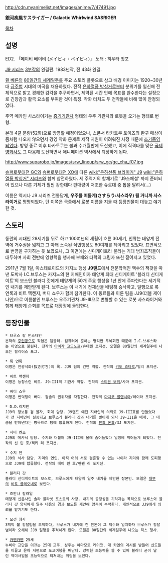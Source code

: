 http://cdn.myanimelist.net/images/anime/7/47491.jpg

'''銀河疾風サスライガー / Galactic Whirlwind SASRIGER'''

[[목차]]

== 설명 ==
{{{#!HTML
<iframe width="640" height="360" src="//www.youtube.com/embed/_jUc7WFohXY?feature=player_detailpage" frameborder="0" allowfullscreen></iframe>
OP. 「은하질풍 사스라이거 (銀河疾風サスライガー)」 노래: MOTCHIN(アイ高野, 1951년 1월 12일 ~ 2006년 4월 1일)
<iframe width="640" height="360" src="//www.youtube.com/embed/88ctujyaP5c?feature=player_detailpage" frameborder="0" allowfullscreen></iframe>
ED1. 「해피 송 (ハピィ ソング)」 노래 : 마스다 나오미
<iframe width="640" height="360" src="//www.youtube.com/embed/0CXuAU_cz1w?feature=player_detailpage" frameborder="0" allowfullscreen></iframe>}}}
ED2. 「메이비 베이비 (メイビィ・ベイビィ)」 노래 : 히우라 잇포

[[J9 시리즈]] [[3부작]]의 완결편. 1983년작, 전 43화 완결.

[[쥘 베른]]의 [[80일간의 세계일주]]를 주요 스토리 플롯으로 삼고 배경 이미지는 1920~30년대 [[금주법]] 시대의 미국을 채용하였다. 전작 [[은하열풍 박싱거]]로부터 분위기를 일신해 전체적으로 밝고 경쾌한 감각을 추구하면서, 제약된 시간 안에 목표를 완수한다는 설정으로 긴장감과 활극 요소를 부여한 것이 특징. 작화 터치도 두 전작들에 비해 많이 안정되었다.

주역 메카인 사스라이거는 [[증기기관차]] 형태의 우주 기관차와 로봇을 오가는 형태로 변형.

본래 4쿨 분량(52화)으로 방영할 예정이었으나, 스폰서 타카토쿠 토이즈의 완구 매상이 좀처럼 나오지 않으면서 경영 악화 문제로 제작 지원이 어려워진 사정 때문에 [[조기종영]]되었다. 방영 종료 이후 타카토쿠는 불과 수개월만에 도산했고, 이에 직격타를 맞은 [[국제영화사]]도 그 다음해 도산하면서 애니메이션 역사에서 퇴장하게 된다.

http://www.suparobo.jp/images/srw_lineup/srw_gc/gc_cha_f07.jpg

[[슈퍼로봇대전 GC]]와 [[슈퍼로봇대전 XO]]에 다른 [[wiki:"은하선풍 브라이거" J9]] [[wiki:"은하열풍 박싱거" 시리즈]]와 함께 참전하였다. 세 주역기의 합체기로 'J9스페셜' 까지 준비되어 있으나 다른 기체가 훨씬 강한데다 판매량이 저조한 슈로대 중 톱을 달려서(...)

이름은 역시나 J9 시리즈 전통답게, '''우주를 떠돌게(さすらう:사스라우) 될 거니까 사스라이거'''로 명명되었다. 단 이쪽은 극중에서 로봇 이름을 지을 때 등장인물이 대놓고 얘기한 것.

== 스토리 ==
동란의 시대인 28세기를 뒤로 하고 100여년의 세월이 흐른 30세기, 인류는 태양계 전역에 거주권을 넓히고 그 아래 소속된 식민행성도 80여개를 헤아리고 있었다. 표면적으로 번영을 구가하는 듯 보였으나, 그 이면에는 신디게이트라 불리는 거대 범죄조직들이 대두하며 사회 전반에 영향력을 행사해 부패와 타락의 그림자 또한 짙어지고 있었다.

2911년 7월 1일, 아스테로이드의 카지노 행성 '''J9랜드'''에서 천문학적인 액수의 잭팟을 따낸 도박사 I.C.브루스는 카지노의 현 지배인이자 태양계 최대 신디게이트 '블러디 신디게이트'의 보스인 블러디 갓에게 태양계의 50개 주요 행성을 1년 안에 주파한다는 세기적인 내기를 제안받게 된다. 브루스는 이 내기에 전재산을 배팅해 승낙하고, 일행으로 록 언록과 비트 맥켄지, 버디 쇼우가 함께 참가한다. 이 동료들과 이룬 팀을 JJ9(더블 제이 나인)으로 이름붙인 브루스는 우주기관차 J9-III으로 변형할 수 있는 로봇 사스라이거와 함께 태양계 순회를 목표로 대장정에 돌입한다.

== 등장인물 ==
 * 브루스 칼 번스타인
 본작의 [[주인공]]으로 직업은 겜블러. 컴퓨터에 준하는 명석한 두뇌회전 때문에 I.C.브루스라는 이명으로 불린다. 전작의 [[아이작 고드노프]]/슈테켄 포지션. 모델은 80일간의 세계일주에 나오는 필리어스 포그.

 * 록 언록
 이명은 전광석화(抜き打ち)의 록. JJ9 팀의 건맨 역할. 전작의 [[키도 죠타로]]/빌리 포지션. 

 * 비트 맥켄지
 이명은 능청스런 비트. J9-III의 기관사 역할. 전작의 [[스티븐 보위]]/사마 포지션.

 * 버디 쇼우
 이명은 변덕쟁이 버디. 점술의 권위자를 자칭한다. 전작의 [[마치코 발렌시아]]/레이라 포지션.

 * D.D.리치맨
 JJ9의 정보통 겸 물자, 회계 담당. J9랜드 예전 지배인의 의뢰로 J9-III호를 만들었다가 전 지배인이 실종되고 브루스가 블러디 갓과 내기를 벌이게 되자 J9-III을 매매, 그 대금을 받아낸다는 명목으로 팀에 합류하게 된다. 전작의 [[판쵸 폰쵸]]/3J 포지션.

 * 지미 켄죠
 JJ9의 메카닉 담당. 수지와 더불어 J9-III에 몰래 숨어들었다 일행에 끼어들게 되었다. 전작의 신 린 호/잭키 리 포지션.

 * 수지 첸
 JJ9의 식사 담당. 지미의 연인. 아직 어려 서로 결혼할 수 없는 나이라 지미와 함께 도피행으로 JJ9에 합류했다. 전작의 메이 린 호/펜펜 리 포지션.

 * 블러디 갓
 블러디 신디게이트의 보스로, 브루스에게 태양계 일주 내기를 제안한 장본인. 모델은 [[대부]]의 [[비토 콜레오네]]로 보인다.

 * 죠안나 칼라일
 태양계 신문사인 솔라 플라넷 포스트의 사장. 내기의 공정성을 기하자는 목적으로 브루스와 블러디 갓 양자에게 일주 내용의 경과 보도를 제안해 양측이 수락한다. 개인적으로 JJ9에게 의뢰를 맡기기도 한다.

 * 오건 형사
 3백억 볼 강탈범을 추적하다, 브루스가 내기에 건 판돈이 그 액수와 일치하자 브루스가 강탈범이라 오해해 JJ9 일행을 추적하게 된다. 모델은 80일간의 세계일주에 나오는 픽스 형사.

 * [[카멘카멘]] 25세
 누비아 교단을 이끄는 25대 교주. 성우는 야마모토 케이코. 대 카멘의 계시를 받들어 신도들을 이끌고 은하 저편으로 포교여행을 떠난다. 강력한 초능력을 쓸 수 있어 블러디 군이 날린 핵미사일을 초능력으로 되쳐내는 위엄을 보인다.
